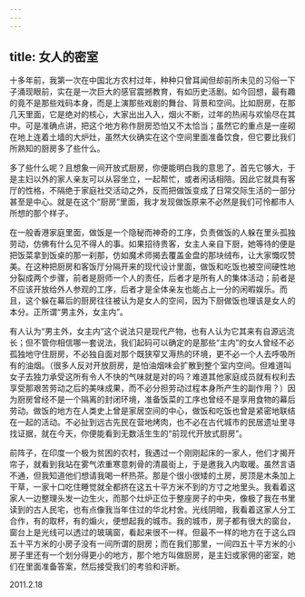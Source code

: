 ```yaml
---
---
---
```

title: 女人的密室
---




十多年前，我第一次在中国北方农村过年，种种只曾耳闻但却前所未见的习俗一下子涌现眼前，实在是一次巨大的感官震撼教育，有如历史活剧。如今回想，最有趣的竟不是那些戏码本身，而是上演那些戏剧的舞台、背景和空间。比如厨房，在那几天里面，它是绝对的核心，大家出出入入，烟火不断，过年的热闹与欢愉尽在其中。可是准确点讲，把这个地方称作厨房恐怕又不太恰当；虽然它的重点是一座砌在地上连着土墙的大炉灶，虽然大伙确实在这个空间里面准备饮食，但它要比我们所熟知的厨房多了些什么。

多了些什么呢？且想象一间开放式厨房，你便能明白我的意思了。首先它够大，于是主妇以外的家人亲友可以从容坐立，一起帮忙，或者闲话相陪。因此它就具有客厅的性格，不隔绝于家庭社交活动之外，反而把做饭变成了日常交际生活的一部分甚至是中心。就是在这个“厨房”里面，我才发现做饭原来不必然是我们可怜都市人所想的那个样子。

在一般香港家庭里面，做饭是一个隐秘而神奇的工序，负责做饭的人躲在里头孤独劳动，仿佛有什么见不得人的事。如果招待贵客，女主人亲自下厨，她等待的便是把饭菜拿到饭桌的那一刹那，仿如魔术师揭去覆盖金盘的那块绒布，让大家慨叹赞美。在这种把厨房和客饭厅分隔开来的现代设计里面，做饭和吃饭也被空间硬性地分裂成两个步骤，前者是厨师一个人的责任，后者才是所有人的集体活动；前者是不应该开放给外人参观的工序，后者才是全体亲友也能占上一分的闲暇娱乐。而且，这个躲在幕后的厨房往往被认为是女人的空间，因为下厨做饭也理该是女人的本分。正所谓“男主外，女主内”。

有人认为“男主外，女主内”这个说法只是现代产物，也有人认为它其来有自源远流长；但不管你相信哪一套说法，我们起码可以确定的是那些“主内”的女人曾经不必孤独地守住厨房，不必独自面对那个既狭窄又溽热的环境，更不必一个人去呼吸所有的油烟。（很多人反对开放厨房，是怕油烟味会扩散到整个室内空间。但难道叫女子去独力承受这所有令人不快的气味就是对的吗？难道其他家庭成员就有权利去享受那艰苦劳动之后的美味成果，而不必分担劳动过程本身所产生的副作用？）因为厨房曾经不是一个隔离的封闭环境，准备饭菜的工序也曾经不是享用食物的幕后劳动。做饭的地方在人类史上曾是家居空间的中心，做饭和吃饭也曾是紧密地联结在一起的活动。不必扯到远古先民在营地烤肉，也不必在古代城市的民居遗址里寻找证据，就在今天，你便能看到无数活生生的“前现代开放式厨房”。

前阵子，在印度一个极为贫困的农村，我遇过一个刚刚起床的一家人，他们才揭开帘子，就看到我站在雾气浓重寒意刺骨的清晨街上，于是邀我入内取暖。虽然言语不通，但我知道他们想请我喝一杯热茶。那是个很小很矮的土房，房顶是木条加上干草，一家十口吃住睡觉就全都挤在这五十平方米不到的方寸之地里头。我看着这家人一边整理头发一边生火，而那个灶炉正位于整座房子的中央，像极了我在书里读到的古人民宅，也有点像我当年住过的华北村舍。光线阴暗，我看着这家人分工合作，有的取杯，有的煽火，便想起我的城市。我的城市，房子都有很大的窗台，窗台上是光线可以透过的玻璃窗，看起来很不一样。但最不一样的地方在于这么四五十平方米的小房子没有一间所谓的厨房；而在我们那里，一间四五十平方米的小房子里还有一个划分得更小的地方，那个地方叫做厨房，是主妇或家佣的密室，她们在里面准备答案，然后接受我们的考验和评断。





2011.2.18